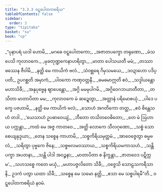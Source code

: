```yaml
---
title: "3.3.3 ဝဋ္ဋပေါတကစရိယ"
tableOfContents: false
sidebar:
  order: 3
type: "tipitaka"
basket: "su"
book: "cp"
---
```



<DynamicBreadcrumb />

<Division number="72" book="cp">

<Paragraph number="348" type="verses" book="cp">
_“ပုနာပရံ ယဒါ ဟောမိ,_  
_မဂဓေ ဝဋ္ဋပေါတကော;_  
_အဇာတပက္ခော တရုဏော,_  
_မံသပေသိ ကုလာဝကေ._  

</Paragraph>

</Division>
<Division number="73" book="cp">

<Paragraph number="349" type="verses" book="cp">
_မုခတုဏ္ဍကေနာဟရိတွာ,_  
_မာတာ ပေါသယတီ မမံ;_  
_တဿာ ဖဿေန ဇီဝါမိ,_  
_နတ္ထိ မေ ကာယိကံ ဗလံ._  

</Paragraph>

</Division>
<Division number="74" book="cp">

<Paragraph number="350" type="verses" book="cp">
_သံဝစ္ဆရေ ဂိမှသမယေ,_  
_ဒဝဍာဟော ပဒိပ္ပတိ;_  
ဥပဂစ္ဆတိ အမှာကံ,_  
_ပါဝကော ကဏှဝတ္တနီ._  

</Paragraph>

</Division>
<Division number="75" book="cp">

<Paragraph number="351" type="verses" book="cp">
_ဓမဓမာဣတိ ဧဝံ,_  
_သဒ္ဒါယန္တော မဟာသိခီ;_  
_အနုပုဗ္ဗေန ဈာပေန္တော,_  
_အဂ္ဂိ မမမုပါဂမိ._  

</Paragraph>

</Division>
<Division number="76" book="cp">

<Paragraph number="352" type="verses" book="cp">
_အဂ္ဂိဝေဂဘယာတီတာ,_  
_တသိတာ မာတာပိတာ မမ;_  
_ကုလာဝကေ မံ ဆဍ္ဍေတွာ,_  
_အတ္တာနံ ပရိမောစယုံ._  

</Paragraph>

</Division>
<Division number="77" book="cp">

<Paragraph number="353" type="verses" book="cp">
_ပါဒေ ပက္ခေ ပဇဟာမိ,_  
_နတ္ထိ မေ ကာယိကံ ဗလံ;_  
_သောဟံ အဂတိကော တတ္ထ,_  
_ဧဝံ စိန္တေသဟံ တဒါ._  

</Paragraph>

</Division>
<Division number="78" book="cp">

<Paragraph number="354" type="verses" book="cp">
_‘ယေသာဟံ ဥပဓာဝေယျံ,_  
_ဘီတော တသိတဝေဓိတော;_  
_တေ မံ ဩဟာယ ပက္ကန္တာ,_  
_ကထံ မေ အဇ္ဇ ကာတဝေ._  

</Paragraph>

</Division>
<Division number="79" book="cp">

<Paragraph number="355" type="verses" book="cp">
_အတ္ထိ လောကေ သီလဂုဏော,_  
_သစ္စံ သောစေယျနုဒ္ဒယာ;_  
_တေန သစ္စေန ကာဟာမိ,_  
_သစ္စကိရိယမုတ္တမံ._  

</Paragraph>

</Division>
<Division number="80" book="cp">

<Paragraph number="356" type="verses" book="cp">
_အာဝေဇ္ဇေတွာ ဓမ္မဗလံ,_  
_သရိတွာ ပုဗ္ဗကေ ဇိနေ;_  
_သစ္စဗလမဝဿာယ,_  
_သစ္စကိရိယမကာသဟံ._  

</Paragraph>

</Division>
<Division number="81" book="cp">

<Paragraph number="357" type="verses" book="cp">
_သန္တိ ပက္ခာ အပတနာ,_  
_သန္တိ ပါဒါ အဝဉ္စနာ;_  
_မာတာပိတာ စ နိက္ခန္တာ,_  
_ဇာတဝေဒ ပဋိက္ကမ’._  

</Paragraph>

</Division>
<Division number="82" book="cp">

<Paragraph number="358" type="verses" book="cp">
_သဟသစ္စေ ကတေ မယှံ,_  
_မဟာပဇ္ဇလိတော သိခီ;_  
_ဝဇ္ဇေသိ သောဠသကရီသာနိ,_  
ဥဒကံ ပတွာ ယထာ သိခီ;_  
_သစ္စေန မေ သမော နတ္ထိ,_  
_ဧသာ မေ သစ္စပါရမီ”တိ._  


</Paragraph>
</Division>

<Paragraph number="359" type="center" book="cp">
ဝဋ္ဋပေါတကစရိယံ နဝမံ.
</Paragraph>